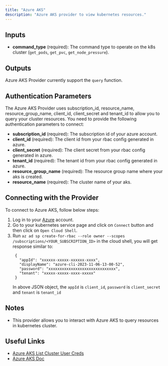 ```yaml
---
title: "Azure AKS"
description: "Azure AKS provider to view kubernetes resources."
---
```


## Inputs

- **command_type** (required): The command type to operate on the k8s cluster (`get_pods`, `get_pvc`, `get_node_pressure`).

## Outputs

Azure AKS Provider currently support the `query` function.

## Authentication Parameters

The Azure AKS Provider uses subscription_id, resource_name, resource_group_name, client_id, client_secret and tenant_id to allow you to query your cluster resources. You need to provide the following authentication parameters to connect:

- **subscription_id** (required): The subscription id of your azure account.
- **client_id** (required): The client id from your rbac config generated in azure.
- **client_secret** (required): The client secret from your rbac config generated in azure.
- **tenant_id** (required): The tenant id from your rbac config generated in azure.
- **resource_group_name** (required): The resource group name where your aks is created.
- **resource_name** (required): The cluster name of your aks.

## Connecting with the Provider

To connect to Azure AKS, follow below steps:

1. Log in to your [Azure](https://azure.microsoft.com/) account.
2. Go to your kubernetes service page and click on `Connect` button and then click on `Open Cloud Shell`.
3. Run `az ad sp create-for-rbac --role owner --scopes /subscriptions/<YOUR_SUBSCRIPTION_ID>` in the cloud shell, you will get response similar to:
   ```
    {
      "appId": "xxxxxx-xxxxx-xxxxxx-xxxx",
      "displayName": "azure-cli-2023-11-06-13-00-52",
      "password": "xxxxxxxxxxxxxxxxxxxxxxxxxxxxxx",
      "tenant": "xxxxx-xxxxx-xxxx-xxxxx"
    }
   ```
   In above JSON object, the `appId` is `client_id`, `password` is `client_secret` and `tenant` is `tenant_id`

## Notes

- This provider allows you to interact with Azure AKS to query resources in kubernetes cluster.

## Useful Links

- [Azure AKS List Cluster User Creds](https://learn.microsoft.com/en-us/rest/api/aks/managed-clusters/list-cluster-user-credentials?view=rest-aks-2023-08-01&tabs=HTTP)
- [Azure AKS Doc](https://learn.microsoft.com/en-us/azure/aks/)
